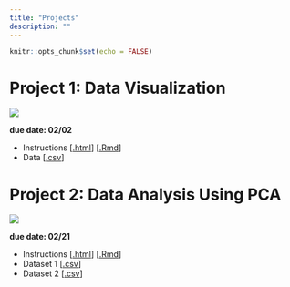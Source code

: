 ```yaml
---
title: "Projects"
description: ""
---
```


```r
knitr::opts_chunk$set(echo = FALSE)
```

# Project 1: Data Visualization

![](https://upload.wikimedia.org/wikipedia/commons/2/29/Minard.png)

**due date: 02/02**

* Instructions [[.html](files/projects/01_data-visualization/01_dataviz.html)] [[.Rmd](https://raw.githubusercontent.com/svteichman/STAT302-WIN2022/main/files/projects/01_data-visualization/01_dataviz.Rmd)]
* Data [[.csv](https://raw.githubusercontent.com/svteichman/STAT302-WIN2022/main/files/projects/01_data-visualization/Building_Permits_Clean.csv)]


# Project 2: Data Analysis Using PCA

![](https://eige.europa.eu/sites/default/files/styles/eige_original_optimised/public/images/environment_climate_change_0.jpg?itok=OgfBMStR)

**due date: 02/21**

* Instructions [[.html](files/projects/02_dimension_reduction/02-dimension_reduction.html)] [[.Rmd](https://raw.githubusercontent.com/svteichman/STAT302-WIN2022/main/files/projects/02_dimension_reduction/02-dimension_reduction.Rmd)]
* Dataset 1 [[.csv](https://raw.githubusercontent.com/svteichman/STAT302-WIN2022/main/files/projects/02_dimension_reduction/pca_data.csv)]
* Dataset 2 [[.csv](https://raw.githubusercontent.com/svteichman/STAT302-WIN2022/main/files/projects/02_dimension_reduction/additional_data.csv)]

\begin{comment}

# Project 3: ????????

![](https://upload.wikimedia.org/wikipedia/commons/thumb/f/fa/Cat_using_computer.jpg/640px-Cat_using_computer.jpg)

*due date: 12/06*

* Instructions [[.html](files/projects/03_vignettes/03_vignettes.html)] [[.Rmd](https://raw.githubusercontent.com/svteichman/STAT302-WIN2022/main/files/projects/03_vignettes/03_vignettes.Rmd)]

\end{comment}